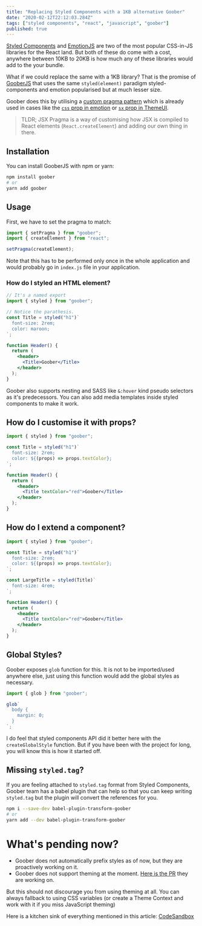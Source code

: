 ```yaml
---
title: "Replacing Styled Components with a 1KB alternative Goober"
date: "2020-02-12T22:12:03.284Z"
tags: ["styled components", "react", "javascript", "goober"]
published: true
---
```


[Styled Components](https://www.styled-components.com/) and [EmotionJS](https://emotion.sh/) are two of the most popular CSS-in-JS libraries for the React land. But both of these do come with a cost, anywhere between 10KB to 20KB is how much any of these libraries would add to the your bundle.

What if we could replace the same with a 1KB library? That is the promise of [GooberJS](https://github.com/cristianbote/goober) that uses the same `styled(element)` paradigm styled-components and emotion popularised but at much lesser size.

Goober does this by utilising a [custom pragma pattern](https://www.gatsbyjs.org/blog/2019-08-02-what-is-jsx-pragma/) which is already used in cases like the [`css` prop in emotion](https://emotion.sh/docs/css-prop#jsx-pragma) or [`sx` prop in ThemeUI](https://theme-ui.com/guides/jsx-pragma/).

> TLDR; JSX Pragma is a way of customising how JSX is compiled to React elements (`React.createElement`) and adding our own thing in there.

## Installation

You can install GooberJS with npm or yarn:

```bash
npm install goober
# or
yarn add goober
```

## Usage

First, we have to set the pragma to match:

```js
import { setPragma } from "goober";
import { createElement } from "react";

setPragma(createElement);
```

Note that this has to be performed only once in the whole application and would probably go in `index.js` file in your application.

### How do I styled an HTML element?

```jsx
// It's a named export
import { styled } from "goober";

// Notice the parathesis.
const Title = styled("h1")`
  font-size: 2rem;
  color: maroon;
`;

function Header() {
  return (
    <header>
      <Title>Goober</Title>
    </header>
  );
}
```

Goober also supports nesting and SASS like `&:hover` kind pseudo selectors as it's predecessors. You can also add media templates inside styled components to make it work.

## How do I customise it with props?

```jsx
import { styled } from "goober";

const Title = styled("h1")`
  font-size: 2rem;
  color: ${(props) => props.textColor};
`;

function Header() {
  return (
    <header>
      <Title textColor="red">Goober</Title>
    </header>
  );
}
```

## How do I extend a component?

```jsx
import { styled } from "goober";

const Title = styled("h1")`
  font-size: 2rem;
  color: ${(props) => props.textColor};
`;

const LargeTitle = styled(Title)`
  font-size: 4rem;
`;

function Header() {
  return (
    <header>
      <Title textColor="red">Goober</Title>
    </header>
  );
}
```

## Global Styles?

Goober exposes `glob` function for this. It is not to be imported/used anywhere else, just using this function would add the global styles as necessary.

```jsx
import { glob } from "goober";

glob`
  body {
    margin: 0;
  }
`;
```

I do feel that styled components API did it better here with the `createGlobalStyle` function. But if you have been with the project for long, you will know this is how it started off.

## Missing `styled.tag`?

If you are feeling attached to `styled.tag` format from Styled Components, Goober team has a babel plugin that can help so that you can keep writing `styled.tag` but the plugin will convert the references for you.

```bash
npm i --save-dev babel-plugin-transform-goober
# or
yarn add --dev babel-plugin-transform-goober
```

# What's pending now?

- Goober does not automatically prefix styles as of now, but they are proactively working on it.
- Goober does not support theming at the moment. [Here is the PR](https://github.com/cristianbote/goober/pull/76) they are working on.

But this should not discourage you from using theming at all. You can always fallback to using CSS variables (or create a Theme Context and work with it if you miss JavaScript theming)

Here is a kitchen sink of everything mentioned in this article: [CodeSandbox](https://codesandbox.io/s/react-goober-lc4g6)
